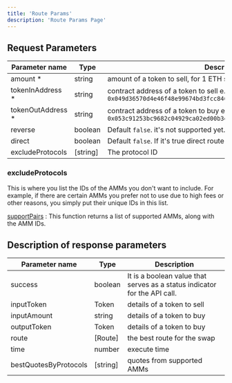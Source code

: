 ```yaml
---
title: 'Route Params'
description: 'Route Params Page'
---
```


## Request Parameters

| Parameter name | Type | Description |
| --- | --- | --- |
| amount * | string | amount of a token to sell, for 1 ETH set as `1000000000000000000` |
| tokenInAddress * | string | contract address of a token to sell e.g.: `0x049d36570d4e46f48e99674bd3fcc84644ddd6b96f7c741b1562b82f9e004dc7` |
| tokenOutAddress * | string | contract address of a token to buy e.g.: `0x053c91253bc9682c04929ca02ed00b3e423f6710d2ee7e0d5eb06f3ecf368a8` |
| reverse | boolean | Default `false`. it's not supported yet. |
| direct | boolean | Default `false`. If it's true direct route |
| excludeProtocols | [string] | The protocol ID |

### excludeProtocols
This is where you list the IDs of the AMMs you don't want to include. For example, if there are certain AMMs you prefer not to use due to high fees or other reasons, you simply put their unique IDs in this list.

[supportPairs](/api-reference/starknet/endpoint/supportPairs) : This function returns a list of supported AMMs, along with the AMM IDs.

## Description of response parameters

| Parameter name | Type | Description |
| --- | --- | --- |
| success | boolean | It is a boolean value that serves as a status indicator for the API call. |
| inputToken | Token | details of a token to sell |
| inputAmount | string | details of a token to buy |
| outputToken | Token | details of a token to buy |
| route | [Route] | the best route for the swap |
| time | number | execute time |
| bestQuotesByProtocols | [string] | quotes from supported AMMs | 